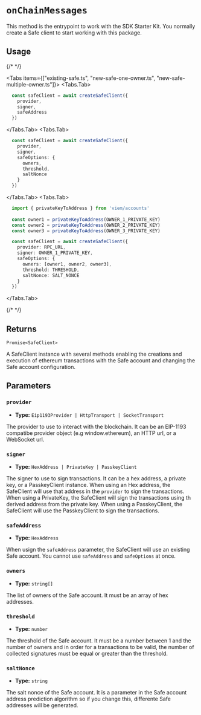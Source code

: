 
# `onChainMessages`

This method is the entrypoint to work with the SDK Starter Kit. You normally create a Safe client to start working with this package.

## Usage

{/* <!-- vale off --> */}

<Tabs items={["existing-safe.ts", "new-safe-one-owner.ts", "new-safe-multiple-owner.ts"]}>
  <Tabs.Tab>
  ```typescript 
    const safeClient = await createSafeClient({
      provider,
      signer,
      safeAddress
    })
  ```
  </Tabs.Tab>
  <Tabs.Tab>
  ```typescript 
    const safeClient = await createSafeClient({
      provider,
      signer,
      safeOptions: {
        owners,
        threshold,
        saltNonce
      }
    })
  ```
  </Tabs.Tab>
  <Tabs.Tab>
  ```typescript 
    import { privateKeyToAddress } from 'viem/accounts'
    
    const owner1 = privateKeyToAddress(OWNER_1_PRIVATE_KEY)
    const owner2 = privateKeyToAddress(OWNER_2_PRIVATE_KEY)
    const owner3 = privateKeyToAddress(OWNER_3_PRIVATE_KEY)

    const safeClient = await createSafeClient({
      provider: RPC_URL,
      signer: OWNER_1_PRIVATE_KEY,
      safeOptions: {
        owners: [owner1, owner2, owner3],
        threshold: THRESHOLD,
        saltNonce: SALT_NONCE
      }
    })

```
</Tabs.Tab>
</Tabs>

{/* <!-- vale on --> */}

## Returns

`Promise<SafeClient>`

A SafeClient instance with several methods enabling the creations and execution of ethereum transactions with the Safe account and changing the Safe account configuration.

## Parameters

### `provider`

- **Type:** `Eip1193Provider | HttpTransport | SocketTransport`

The provider to use to interact with the blockchain. It can be an EIP-1193 compatibe provider object (e.g window.ethereum), an HTTP url, or a WebSocket url.

### `signer`

- **Type:** `HexAddress | PrivateKey | PasskeyClient`

The signer to use to sign transactions. It can be a hex address, a private key, or a PasskeyClient instance.
When using an Hex address, the SafeClient will use that address in the `provider` to sign the transactions.
When using a PrivateKey, the SafeClient will sign the transactions using th derived address from the private key.
When using a PasskeyClient, the SafeClient will use the PasskeyClient to sign the transactions.

### `safeAddress`

- **Type:** `HexAddress`

When usign the `safeAddress` parameter, the SafeClient will use an existing Safe account. You cannot use `safeAddress` and `safeOptions` at once.

### `owners`

- **Type:** `string[]`

The list of owners of the Safe account. It must be an array of hex addresses.

### `threshold`

- **Type:** `number`

The threshold of the Safe account. It must be a number between 1 and the number of owners and in order for a transactions to be valid, the number of collected signatures must be equal or greater than the threshold.

### `saltNonce`

- **Type:** `string`

The salt nonce of the Safe account. It is a parameter in the Safe account address prediction algorithm so if you change this, differente Safe addresses will be generated.
```
